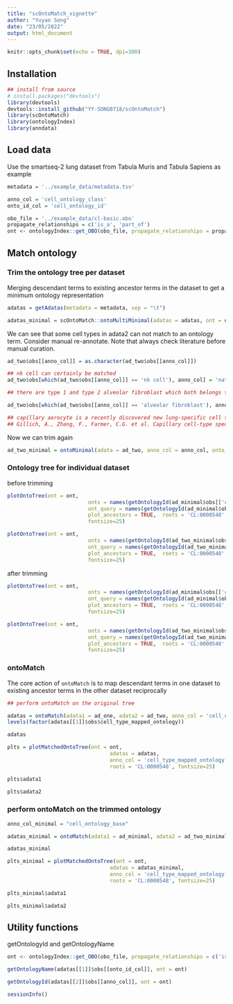 ```yaml
---
title: "scOntoMatch_vignette"
author: "Yuyao Song"
date: "23/05/2022"
output: html_document
---
```


```r
knitr::opts_chunk$set(echo = TRUE, dpi=300)
```



## Installation

```r

## install from source
# install.packages("devtools")
library(devtools)
devtools::install_github("YY-SONG0718/scOntoMatch")
library(scOntoMatch)
library(ontologyIndex)
library(anndata)
```

## Load data

Use the smartseq-2 lung dataset from Tabula Muris and Tabula Sapiens as example

```r
metadata = '../example_data/metadata.tsv'

anno_col = 'cell_ontology_class'
onto_id_col = 'cell_ontology_id'

obo_file = '../example_data/cl-basic.obo'
propagate_relationships = c('is_a', 'part_of')
ont <- ontologyIndex::get_OBO(obo_file, propagate_relationships = propagate_relationships)
```


## Match ontology

### Trim the ontology tree per dataset

Merging descendant terms to existing ancestor terms in the dataset to get a minimum ontology representation
```r

adatas = getAdatas(metadata = metadata, sep = "\t")

```
```r
adatas_minimal = scOntoMatch::ontoMultiMinimal(adatas = adatas, ont = ont, anno_col = anno_col, onto_id_col = onto_id_col)
```

We can see that some cell types in adata2 can not match to an ontology term. Consider manual re-annotate. Note that always check literature before manual curation.
```r
ad_two$obs[[anno_col]] = as.character(ad_two$obs[[anno_col]])

## nk cell can certainly be matched
ad_two$obs[which(ad_two$obs[[anno_col]] == 'nk cell'), anno_col] = 'natural killer cell'

## there are type 1 and type 2 alveolar fibroblast which both belongs to fibroblast of lung

ad_two$obs[which(ad_two$obs[[anno_col]] == 'alveolar fibroblast'), anno_col] = 'fibroblast of lung'

## capillary aerocyte is a recently discovered new lung-specific cell type that is good to keep it
## Gillich, A., Zhang, F., Farmer, C.G. et al. Capillary cell-type specialization in the alveolus. Nature 586, 785–789 (2020). https://doi.org/10.1038/s41586-020-2822-7

```

Now we can trim again
```r
ad_two_minimal = ontoMinimal(adata = ad_two, anno_col = anno_col, onto_id_col = onto_id_col, ont = ont)

```
### Ontology tree for individual dataset
before trimming
```r


plotOntoTree(ont = ont, 
                          onts = names(getOntologyId(ad_minimal$obs[['cell_ontology_class']], ont = ont)), 
                          ont_query = names(getOntologyId(ad_minimal$obs[['cell_ontology_class']], ont = ont)),
                          plot_ancestors = TRUE,  roots = 'CL:0000548',
                          fontsize=25)
```

```r


plotOntoTree(ont = ont, 
                          onts = names(getOntologyId(ad_two_minimal$obs[['cell_ontology_class']], ont = ont)), 
                          ont_query = names(getOntologyId(ad_two_minimal$obs[['cell_ontology_class']], ont = ont)),
                          plot_ancestors = TRUE,  roots = 'CL:0000548',
                          fontsize=25)
```


after trimming
```r

plotOntoTree(ont = ont, 
                          onts = names(getOntologyId(ad_minimal$obs[['cell_ontology_base']], ont = ont)), 
                          ont_query = names(getOntologyId(ad_minimal$obs[['cell_ontology_base']], ont = ont)),
                          plot_ancestors = TRUE,  roots = 'CL:0000548',
                          fontsize=25)
```

```r

plotOntoTree(ont = ont, 
                          onts = names(getOntologyId(ad_two_minimal$obs[['cell_ontology_base']], ont = ont)), 
                          ont_query = names(getOntologyId(ad_two_minimal$obs[['cell_ontology_base']], ont = ont)),
                          plot_ancestors = TRUE,  roots = 'CL:0000548',
                          fontsize=25)
```


### ontoMatch
The core action of `ontoMatch` is to map descendant terms in one dataset to existing ancestor terms in the other dataset reciprocally

```r

## perform ontoMatch on the original tree

adatas = ontoMatch(adata1 = ad_one, adata2 = ad_two, anno_col = 'cell_ontology_class', onto_id_col = onto_id_col, ont = ont)
levels(factor(adatas[[1]]$obs$cell_type_mapped_ontology))
```
```r
adatas

```
```r

plts = plotMatchedOntoTree(ont = ont, 
                                 adatas = adatas,
                                 anno_col = 'cell_type_mapped_ontology', 
                                 roots = 'CL:0000548', fontsize=25)
```
```r
plts$adata1
```
```r
plts$adata2
```

### perform ontoMatch on the trimmed ontology

```r

anno_col_minimal = "cell_ontology_base"

adatas_minimal = ontoMatch(adata1 = ad_minimal, adata2 = ad_two_minimal, anno_col = anno_col_minimal, onto_id_col = onto_id_col, ont = ont)

```
```r
adatas_minimal

```

```r

plts_minimal = plotMatchedOntoTree(ont = ont, 
                                 adatas = adatas_minimal,
                                 anno_col = 'cell_type_mapped_ontology', 
                                 roots = 'CL:0000548', fontsize=25)
```
```r
plts_minimal$adata1
```
```r
plts_minimal$adata2
```

## Utility functions

getOntologyId and getOntologyName

```r
ont <- ontologyIndex::get_OBO(obo_file, propagate_relationships = c('is_a', 'part_of'))

getOntologyName(adatas[[1]]$obs[[onto_id_col]], ont = ont)

```

```r

getOntologyId(adatas[[2]]$obs[[anno_col]], ont = ont)

```

```r
sessionInfo()
```
